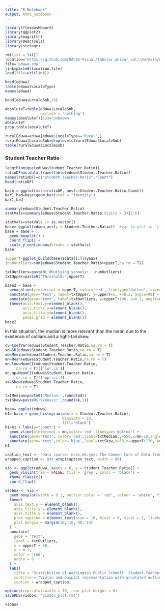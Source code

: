 ```yaml
---
title: "R Notebook"
output: html_notebook
---
```


```r
library(flexdashboard)
library(ggplot2)
library(magrittr)
library(DescTools)
library(stringr)
```

```r
rm(list = ls())
location='https://github.com/DACSS-Visual/tabular_univar_cat/raw/main/data/'
file='eduwa.rda'
link=paste0(location,file)
load(file=url(link))
```

```r
head(eduwa)
table(eduwa$LocaleType)
names(eduwa)

head(eduwa$LocaleSub,20)

absoluteT=table(eduwa$LocaleSub,
                exclude = 'nothing')
names(absoluteT)[13]='Unknown'
absoluteT
prop.table(absoluteT)
```

```r
ruralEduwa=eduwa[eduwa$LocaleType=='Rural',]
ruralEduwa$LocaleSub=droplevels(ruralEduwa$LocaleSub)
table(ruralEduwa$LocaleSub)
```

### Student Teacher Ratio

```r
length(unique(eduwa$Student.Teacher.Ratio))
ratioDF=as.data.frame(table(eduwa$Student.Teacher.Ratio))
names(ratioDF)=c("Student.Teacher.Ratio","Count")
head(ratioDF)
```

```r
base = ggplot(data=ratioDF, aes(x=Student.Teacher.Ratio,Count))
bar1_bad=base+geom_bar(stat = "identity")
bar1_bad
```

```r
summary(eduwa$Student.Teacher.Ratio)
statVals=summary(eduwa$Student.Teacher.Ratio,digits = 3)[1:6]
```

```r
statVals=statVals |> as.vector()
base= ggplot(eduwa,aes(y = Student.Teacher.Ratio))  #var to plot in 'y' 
base = base + 
  geom_boxplot() + 
  coord_flip() +
  scale_y_continuous(breaks = statVals)
base
```

```r
(upperT=ggplot_build(base)$data[[1]]$ymax)
(numOutliers=sum(eduwa$Student.Teacher.Ratio>upperT,na.rm = T))
```

```r
txtOutliers=paste0('#Outlying schools: ',numOutliers)
txtUpper=paste0('Threshold:',upperT)

base2 = base +
  geom_hline(yintercept = upperT, color='red', linetype="dotted", size=1) +
  annotate(geom='text', label=txtUpper, y=upperT+5, x=0.2, angle=90) +
  annotate(geom='text', label=txtOutliers, y=upperT+100, x=0.1, angle=0) +
  theme(axis.text.y=element_blank(), 
        axis.ticks.y=element_blank(), 
        axis.title.y=element_blank(),
        panel.grid = element_blank())
base2
```

In this situation, the median is more relevant than the mean due to the existence of outliars and a right-tail skew.

```r
cv=CoefVar(eduwa$Student.Teacher.Ratio,na.rm = T)
sd=SD(eduwa$Student.Teacher.Ratio,na.rm = T)
md=Median(eduwa$Student.Teacher.Ratio,na.rm = T)
mn=Mean(eduwa$Student.Teacher.Ratio,na.rm = T)
mn.low=MeanCI(eduwa$Student.Teacher.Ratio,
     na.rm = T)[['lwr.ci']]
mn.up=MeanCI(eduwa$Student.Teacher.Ratio,
     na.rm = T)[['upr.ci']]
sk=Skew(eduwa$Student.Teacher.Ratio,
     na.rm = T)
```

```r
txtMedian=paste0('Median:',round(md))
txtSkew=paste0('Skeness:',round(sk,2))

base= ggplot(eduwa)  
h1= base + geom_histogram(aes(x = Student.Teacher.Ratio),
                          binwidth = 10,
                          fill='black') 
h1=h1 + labs(y="count") +
  geom_vline(xintercept = mn,color='red',linetype='dotted') + 
  annotate(geom='text', color='red',label=txtMedian,y=550,x=mn-10,angle=90) +
  annotate(geom='text',color='blue',label=txtSkew,y=50,x=upperT+170, angle=0)
h1
```

```r
caption_text <- "Data source: nces.ed.gov: The Common Core of Data from the US Department of Education. The visualization above represents the distribution of student-teacher ratios across public schools in the state of Washington using a combination of violin and boxplot charts. Outliers are highlighted in red to draw attention to extreme values."
wrapped_caption <- str_wrap(caption_text, width = 90)

vio <- ggplot(eduwa, aes(x = 0, y = Student.Teacher.Ratio)) +
  geom_violin(trim = FALSE, fill = 'grey', color = 'black') +
  theme_classic() +
  coord_flip()

viobox <- vio + 
  geom_boxplot(width = 0.1, outlier.color = 'red', colour = 'white', fill = 'black') +
  theme(
    axis.text.y = element_blank(), 
    axis.ticks.y = element_blank(), 
    axis.title.y = element_blank(),
    plot.caption = element_text(size = 10, hjust = 0, vjust = 1, lineheight = 1.2),
    plot.margin = margin(10, 10, 40, 10)
  ) + 
  annotate(
    geom = 'text',
    label = txtOutliers,
    y = upperT + 60,
    x = 0.1,
    color = 'red',
    angle = 0
  ) + 
  labs(
    title = "Distribution of Washington Public Schools' Student-Teacher Ratios",
    subtitle = "Violin and boxplot representation with annotated outliers",
    caption = wrapped_caption)

options(repr.plot.width = 10, repr.plot.height = 6)
saveRDS(viobox, "viobox_plot.rds")

viobox
```
